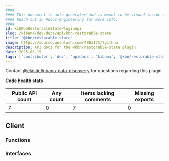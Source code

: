 ```yaml
---
####
#### This document is auto-generated and is meant to be viewed inside our experimental, new docs system.
#### Reach out in #docs-engineering for more info.
####
id: kibKbnRestorableStatePluginApi
slug: /kibana-dev-docs/api/kbn-restorable-state
title: "@kbn/restorable-state"
image: https://source.unsplash.com/400x175/?github
description: API docs for the @kbn/restorable-state plugin
date: 2025-08-19
tags: ['contributor', 'dev', 'apidocs', 'kibana', '@kbn/restorable-state']
---
```




Contact [@elastic/kibana-data-discovery](https://github.com/orgs/elastic/teams/kibana-data-discovery) for questions regarding this plugin.

**Code health stats**

| Public API count  | Any count | Items lacking comments | Missing exports |
|-------------------|-----------|------------------------|-----------------|
| 7 | 0 | 7 | 0 |

## Client

### Functions
<DocDefinitionList data={kbnRestorableStateObj.client.functions}/>

### Interfaces
<DocDefinitionList data={kbnRestorableStateObj.client.interfaces}/>


